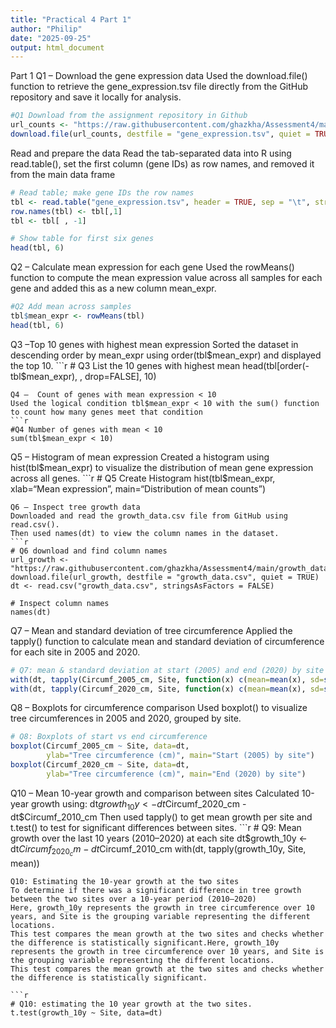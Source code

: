```yaml
---
title: "Practical 4 Part 1"
author: "Philip"
date: "2025-09-25"
output: html_document
---
```

Part 1 
Q1 – Download the gene expression data
Used the download.file() function to retrieve the gene_expression.tsv file directly from the GitHub repository and save it locally for analysis.

```r
#Q1 Download from the assignment repository in Github
url_counts <- "https://raw.githubusercontent.com/ghazkha/Assessment4/main/gene_expression.tsv"
download.file(url_counts, destfile = "gene_expression.tsv", quiet = TRUE)

```
 Read and prepare the data
Read the tab-separated data into R using read.table(), set the first column (gene IDs) as row names, and removed it from the main data frame
```r
# Read table; make gene IDs the row names 
tbl <- read.table("gene_expression.tsv", header = TRUE, sep = "\t", stringsAsFactors = FALSE)
row.names(tbl) <- tbl[,1]
tbl <- tbl[ , -1]

# Show table for first six genes  
head(tbl, 6)

```
Q2 – Calculate mean expression for each gene
Used the rowMeans() function to compute the mean expression value across all samples for each gene and added this as a new column mean_expr.

```r
#Q2 Add mean across samples 
tbl$mean_expr <- rowMeans(tbl)
head(tbl, 6)

```
Q3 –Top 10 genes with highest mean expression
Sorted the dataset in descending order by mean_expr using order(tbl$mean_expr) and displayed the top 10.
```r
# Q3 List the 10 genes with highest mean
head(tbl[order(-tbl$mean_expr), , drop=FALSE], 10)

```
Q4 –  Count of genes with mean expression < 10
Used the logical condition tbl$mean_expr < 10 with the sum() function to count how many genes meet that condition
```r
#Q4 Number of genes with mean < 10
sum(tbl$mean_expr < 10)

```
Q5 – Histogram of mean expression
Created a histogram using hist(tbl$mean_expr) to visualize the distribution of mean gene expression across all genes.
```r
# Q5 Create Histogram 
hist(tbl$mean_expr, xlab="Mean expression", main="Distribution of mean counts")

```
Q6 – Inspect tree growth data
Downloaded and read the growth_data.csv file from GitHub using read.csv().
Then used names(dt) to view the column names in the dataset.
```r
# Q6 download and find column names
url_growth <- "https://raw.githubusercontent.com/ghazkha/Assessment4/main/growth_data.csv"
download.file(url_growth, destfile = "growth_data.csv", quiet = TRUE)
dt <- read.csv("growth_data.csv", stringsAsFactors = FALSE)   

# Inspect column names
names(dt)

```
Q7 – Mean and standard deviation of tree circumference
Applied the tapply() function to calculate mean and standard deviation of circumference for each site in 2005 and 2020.
```r
# Q7: mean & standard deviation at start (2005) and end (2020) by site
with(dt, tapply(Circumf_2005_cm, Site, function(x) c(mean=mean(x), sd=sd(x))))
with(dt, tapply(Circumf_2020_cm, Site, function(x) c(mean=mean(x), sd=sd(x))))

```
Q8 – Boxplots for circumference comparison
Used boxplot() to visualize tree circumferences in 2005 and 2020, grouped by site.
```r
# Q8: Boxplots of start vs end circumference
boxplot(Circumf_2005_cm ~ Site, data=dt,
        ylab="Tree circumference (cm)", main="Start (2005) by site")
boxplot(Circumf_2020_cm ~ Site, data=dt,
        ylab="Tree circumference (cm)", main="End (2020) by site")

```
Q10 – Mean 10-year growth and comparison between sites
Calculated 10-year growth using:
dt$growth_10y <- dt$Circumf_2020_cm - dt$Circumf_2010_cm
Then used tapply() to get mean growth per site and t.test() to test for significant differences between sites.
```r
# Q9: Mean growth over the last 10 years (2010–2020) at each site
dt$growth_10y <- dt$Circumf_2020_cm - dt$Circumf_2010_cm
with(dt, tapply(growth_10y, Site, mean))

```
Q10: Estimating the 10-year growth at the two sites
To determine if there was a significant difference in tree growth between the two sites over a 10-year period (2010–2020)
Here, growth_10y represents the growth in tree circumference over 10 years, and Site is the grouping variable representing the different locations.
This test compares the mean growth at the two sites and checks whether the difference is statistically significant.Here, growth_10y represents the growth in tree circumference over 10 years, and Site is the grouping variable representing the different locations.
This test compares the mean growth at the two sites and checks whether the difference is statistically significant.

```r
# Q10: estimating the 10 year growth at the two sites.
t.test(growth_10y ~ Site, data=dt)
```
